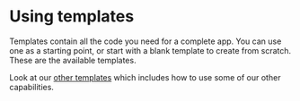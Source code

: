 # Using templates




Templates contain all the code you need for a complete app. You can use one as a starting point, or start with a blank template
to create from scratch. These are the available templates.

<TemplateTileGrid>
  <TemplateTile
    name="blocks-post"
    description="Create an interactive post using blocks."
    image={ImageExperiencePost}
  />
  <TemplateTile
    name="web-view-post"
    description="Create an interactive post using webviews."
    image={ImageExperiencePostPro}
  />
  <TemplateTile
    name="empty"
    description="Start with a blank canvas to build your own app."
    image={ImageEmpty}
  />
</TemplateTileGrid>

Look at our [other templates](https://github.com/reddit/devvit/tree/main/packages/cli/src/templates) which includes how to use some of our other capabilities.